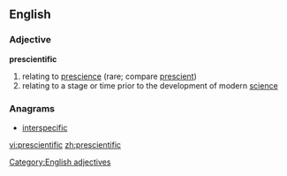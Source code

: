 ==English==

===Adjective===
'''prescientific'''
# relating to [[prescience]] (rare; compare [[prescient]])
# relating to a stage or time prior to the development of modern [[science]]

===Anagrams===
* [[interspecific#English|interspecific]]

[[Category:English adjectives]]

[[vi:prescientific]]
[[zh:prescientific]]